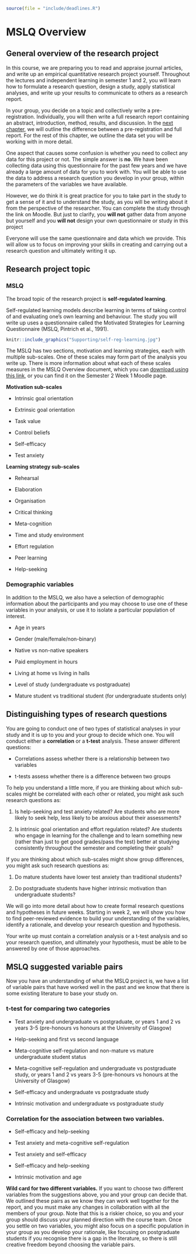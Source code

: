 ```r
source(file = "include/deadlines.R")
```

# MSLQ Overview {#MSLQ-overview}

## General overview of the research project

In this course, we are preparing you to read and appraise journal articles, and write up an empirical quantitative research project yourself. Throughout the lectures and independent learning in semester 1 and 2, you will learn how to formulate a research question, design a study, apply statistical analyses, and write up your results to communicate to others as a research report.

In your group, you decide on a topic and collectively write a pre-registration. Individually, you will then write a full research report containing an abstract, introduction, method, results, and discussion. In the [next chapter](#Prereg-overview), we will outline the difference between a pre-registration and full report. For the rest of this chapter, we outline the data set you will be working with in more detail.

::: {.warning data-latex=""}
One aspect that causes some confusion is whether you need to collect any data for this project or not. The simple answer is **no**. We have been collecting data using this questionnaire for the past few years and we have already a large amount of data for you to work with. You will be able to use the data to address a research question you develop in your group, within the parameters of the variables we have available. 
:::

However, we do think it is great practice for you to take part in the study to get a sense of it and to understand the study, as you will be writing about it from the perspective of the researcher. You can complete the study through the link on Moodle. But just to clarify, you **will not** gather data from anyone but yourself and you **will not** design your own questionnaire or study in this project

Everyone will use the same questionnaire and data which we provide. This will allow us to focus on improving your skills in creating and carrying out a research question and ultimately writing it up.

## Research project topic

### MSLQ

The broad topic of the research project is **self-regulated learning**. 

Self-regulated learning models describe learning in terms of taking control of and evaluating one's own learning and behaviour. The study you will write up uses a questionnaire called the Motivated Strategies for Learning Questionnaire (MSLQ, Pintrich et al., 1991).

```r
knitr::include_graphics("Supporting/self-reg-learning.jpg")
```

The MSLQ has two sections, motivation and learning strategies, each with multiple sub-scales. One of these scales may form part of the analysis you write up. There is more information about what each of these scales measures in the MSLQ Overview document, which you can [download using this link](Supporting/MSLQ Overview.docx), or you can find it on the Semester 2 Week 1 Moodle page.

**Motivation sub-scales**

- Intrinsic goal orientation

- Extrinsic goal orientation

- Task value

- Control beliefs

- Self-efficacy

- Test anxiety

**Learning strategy sub-scales**

- Rehearsal

- Elaboration

- Organisation

- Critical thinking

- Meta-cognition

- Time and study environment

- Effort regulation

- Peer learning

- Help-seeking

### Demographic variables

In addition to the MSLQ, we also have a selection of demographic information about the participants and you may choose to use one of these variables in your analysis, or use it to isolate a particular population of interest.

- Age in years

- Gender (male/female/non-binary)

- Native vs non-native speakers

- Paid employment in hours

- Living at home vs living in halls

- Level of study (undergraduate vs postgraduate)

- Mature student vs traditional student (for undergraduate students only)

## Distinguishing types of research questions

You are going to conduct one of two types of statistical analyses in your study and it is up to you and your group to decide which one. You will conduct either a **correlation** or a **t-test** analysis. These answer different questions:

- Correlations assess whether there is a relationship between two variables

- t-tests assess whether there is a difference between two groups

To help you understand a little more, if you are thinking about which sub-scales might be correlated with each other or related, you might ask such research questions as: 

1. Is help-seeking and test anxiety related? Are students who are more likely to seek help, less likely to be anxious about their assessments?

2. Is intrinsic goal orientation and effort regulation related? Are students who engage in learning for the challenge and to learn something new (rather than just to get good grades/pass the test) better at studying consistently throughout the semester and completing their goals?

If you are thinking about which sub-scales might show group differences, you might ask such research questions as:

1. Do mature students have lower test anxiety than traditional students?

2. Do postgraduate students have higher intrinsic motivation than undergraduate students?

We will go into more detail about how to create formal research questions and hypotheses in future weeks. Starting in week 2, we will show you how to find peer-reviewed evidence to build your understanding of the variables, identify a rationale, and develop your research question and hypothesis.

::: {.warning data-latex=""}
Your write up must contain a correlation analysis or a t-test analysis and so your research question, and ultimately your hypothesis, must be able to be answered by one of those approaches. 
:::

## MSLQ suggested variable pairs

Now you have an understanding of what the MSLQ project is, we have a list of variable pairs that have worked well in the past and we know that there is some existing literature to base your study on. 

### **t-test** for comparing two categories

- Test anxiety and undergraduate vs postgraduate, or years 1 and 2 vs years 3-5 (pre-honours vs honours at the University of Glasgow)

- Help-seeking and first vs second language 

- Meta-cognitive self-regulation and non-mature vs mature undergraduate student status

- Meta-cognitive self-regulation and undergraduate vs postgraduate study, or years 1 and 2 vs years 3-5 (pre-honours vs honours at the University of Glasgow)

- Self-efficacy and undergraduate vs postgraduate study

- Intrinsic motivation and undergraduate vs postgraduate study

### **Correlation** for the association between two variables. 

- Self-efficacy and help-seeking

- Test anxiety and meta-cognitive self-regulation

- Test anxiety and self-efficacy 

- Self-efficacy and help-seeking

- Intrinsic motivation and age

::: {.info data-latex=""}
**Wild card for two different variables.** If you want to choose two different variables from the suggestions above, you and your group can decide that. We outlined these pairs as we know they can work well together for the report, and you must make any changes in collaboration with all the members of your group. Note that this is a riskier choice, so you and your group should discuss your planned direction with the course team. Once you settle on two variables, you might also focus on a specific population in your group as you develop your rationale, like focusing on postgraduate students if you recognise there is a gap in the literature, so there is still creative freedom beyond choosing the variable pairs. 
:::
